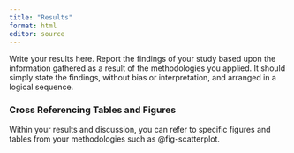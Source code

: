 ```yaml
---
title: "Results"
format: html
editor: source
---
```


Write your results here. Report the findings of your study based upon the information gathered as a result of the methodologies you applied. It should simply state the findings, without bias or interpretation, and arranged in a logical sequence.

### Cross Referencing Tables and Figures

Within your results and discussion, you can refer to specific figures and tables from your methodologies such as @fig-scatterplot.